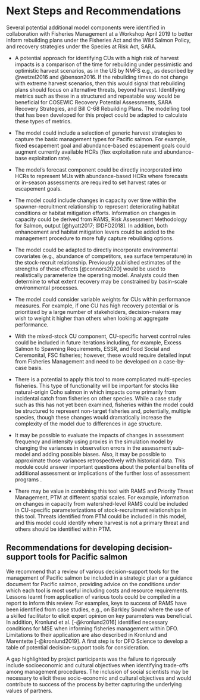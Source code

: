 # Next Steps and Recommendations

Several potential additional model components were identified in collaboration with Fisheries Management at a Workshop April 2019 to better inform rebuilding plans under the Fisheries Act and the Wild Salmon Policy, and recovery strategies under the Species at Risk Act, SARA.

- A potential approach for identifying CUs with a high risk of harvest impacts is a comparison of the time for rebuilding under pessimistic and optimistic harvest scenarios, as in the US by NMFS e.g., as described by @wetzel2016 and @benson2016. If the rebuilding times do not change with extreme harvest scenarios, then this would signal that rebuilding plans should focus on alternative threats, beyond harvest. Identifying  metrics such as these in a structured and repeatable way would be beneficial for COSEWIC Recovery Potential Assessments, SARA Recovery Strategies, and Bill C-68 Rebuilding Plans. The modelling tool that has been developed for this project could be adapted to calculate these types of metrics.

- The model could include a selection of generic harvest strategies to capture the basic management types for Pacific salmon. For example, fixed escapement goal and abundance-based escapement goals could augment currently available HCRs (fiex exploitation rate and abundance-base exploitation rate).

- The model's forecast component <!--CF:Changed wording because the forecast component is currently in the ms, we just didn't really use it because Fraser management rapidly switches to in-season test fisheries--> could be directly incorporated into HCRs to represent MUs with abundance-based HCRs where forecasts or in-season assessments are required to set harvest rates or escapement goals.

- The model could include changes in capacity over time within the spawner-recruitment relationship to represent deteriorating habitat conditions or habitat mitigation efforts. Information on changes in capacity could be derived from RAMS, Risk Assessment Methodology for Salmon, output [@hyatt2017; @DFO2018]. In addition, both enhancement and habitat mitigation levers could be added to the management procedure to more fully capture rebuilding options.

<!--CF: Added following because Connors and I have discussed implementing this in the near future. -->
- The model could be adapted to directly incorporate environmental covariates (e.g., abundance of competitors, sea surface temperature) in the stock-recruit relationship. Previously published estimates of the strengths of these effects [@connors2020] would be used to realistically parameterize the operating model. Analysts could then determine to what extent recovery may be constrained by basin-scale environmental processes.

- The model could consider variable weights for CUs within performance measures. For example, if one CU has high recovery potential or is prioritized by a large number of stakeholders, decision-makers may wish to weight it higher than others when looking at aggregate performance. 

- With the mixed-stock CU component, CU-specific harvest control rules could be included in future iterations including, for example, Excess Salmon to Spawning Requirements, ESSR, and Food Social and Ceremonital, FSC fisheries; however, these would require detailed input from Fisheries Management and need to be developed on a case-by-case basis.

- There is a potential to apply this tool to more complicated multi-species fisheries. This type of functionality will be important for stocks like natural-origin Coho salmon in which impacts come primarily from incidental catch from fisheries on other species. While a case study such as this has not yet been examined, fisheries within the model could be structured to represent non-target fisheries and, potentially, multiple species, though these changes would dramatically increase the complexity of the model due to differences in age structure. 

- It may be possible to evaluate the impacts of changes in assessment frequency and intensity using proxies in the simulation model by changing the variances in observation errors in the assessment sub-model and adding possible biases. Also, it may be possible to approximate those variances retrospectively with historical data. This module could answer important questions about the potential benefits of additional assessment or implications of the further loss of assessment programs <!--CF: worth citing Steph's work here or too tangential? -->.

- There may be value in combining this tool with RAMS and Priority Threat Management, PTM at different spatial scales. For example, information on changes in capacity from watershed-level RAMS could be included in CU-specific parameterizations of stock-recruitment relationships in this tool. Threats identified from PTM could be included in this model, and this model could identify where harvest is not a primary threat and others should be identified within PTM.

## Recommendations for developing decision-support tools for Pacific salmon

We recommend that a review of various decision-support tools for the management of Pacific salmon be included in a strategic plan or a guidance document for Pacific salmon, providing advice on the conditions under which each tool is most useful including costs and resource requirements. Lessons learnt from application of various tools could be compiled in a report to inform this review.  For examples, keys to success of RAMS have been identified from case studies, e.g., on Barkley Sound where the use of a skilled facilitator to elicit expert opinion on key parameters was beneficial. In addition, Kronlund et al. [-@kronlund2016] identified necessary conditions for MSE when informing fisheries management within DFO. Limitations to their application are also described in Kronlund and Marentette [-@kronlund2019]. A first step is for DFO Science to develop a table of potential decision-support tools for consideration. 

A gap highlighted by project participants was the failure to rigorously include socioeconomic and cultural objectives when identifying trade-offs among management procedures. The inclusion of social scientists may be necessary to elicit these socio-economic and cultural objectives and would contribute to success of the process by better capturing the underlying values of partners.
